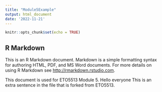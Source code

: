 ---
title: "Module5Example"
output: html_document
date: '2022-11-21'
---

```{r setup, include=FALSE}
knitr::opts_chunk$set(echo = TRUE)
```

## R Markdown

This is an R Markdown document. Markdown is a simple formatting syntax for authoring HTML, PDF, and MS Word documents. For more details on using R Markdown see <http://rmarkdown.rstudio.com>.

This document is used for ETO5513 Module 5.
Hello everyone
This is an extra sentence in the file that is forked from ETO5513.

